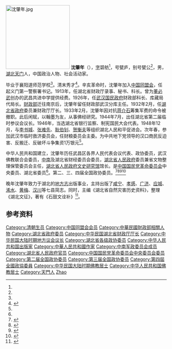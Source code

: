 [[File:沈肇年.jpg|200px]]
'''沈肇年'''（{{bd|1879年||1973年|}}），[[表字|字]]碧舫<ref name=aa1/>，号甓庐，别号甓公<ref name=a1/>，男，[[湖北|湖北]][[天门县|天门]]人，中国政治人物、社会活动家。

毕业于襄阳道师范学校<ref name=a1/>。清末秀才<ref name="aa1">{{Cite journal|last = 
|first = 
|author =白雉山
|coauthors = 
|date =2005
|year = 
|month = 
|title =《我与郭沫若 沈肇年先生的一段交往》
|journal =世纪行
|volume = 
|issue =2005年第3期
|pages =20
|publisher =湖北省政协办公厅
|location =湖北省武汉市
|issn =1005-0647
|pmid = 
|doi = 
|bibcode = 
|oclc =
|id = 
|url =http://www.cqvip.com/QK/81714X/200503/4000338941.html
|language =Zh-hans }}</ref>。辛亥革命时，沈肇年加入[[中国同盟会|中国同盟会]]，任起义门第一警察署书记。1913年，任湖北省财政厅录事、秘书、科长。曾为[[董必武|董必武]]创办的武昌共进中学提供经费。1926年，任[[武汉国民政府|武汉国民政府]]财政部科长、库藏局代局长。[[中華民國財政部|财政部]]迁往南京后，沈肇年留任财政部武汉分库主任。1932年2月，任[[湖北省政府|湖北省政府]]委员兼财政厅厅长。1933年2月，沈肇年因对抗[[蒋介石|蒋介石]]筹集军费的命令被撤职。此后闲赋，以翰墨为友，从事佛经研究。1944年7月，出任湖北省第二届临时参议会议长。1946年，当选湖北省银行监察、制宪国民大会代表。1948年12月，与[[李书城|李书城]]、[[张难先|张难先]]、[[耿伯钊|耿伯钊]]、[[贺衡夫|贺衡夫]]等组织湖北人民和平促进会。次年春，参加武汉市临时救济委员会，任财粮委员会主委。为中共地下党领导的汉口商民反迫害、反搬迁、反破坏斗争集资1万银元<ref name=a1/>。

中华人民共和国建立，沈肇年历任武昌区各界人民代表会议代表、政协委员，武汉佛教联合会委员，[[中南军政委员会|中南]]及湖北省财经委员会委员，[[湖北省人民政府|湖北省人民政府]]委员兼省文物整理保管委员会主任，[[湖北省人民政府文史研究馆|湖北省人民政府文史研究馆]]馆长。是[[中国国民党革命委员会|中国国民党革命委员会]]中央委员、湖北省委员<ref name=a1/>。第二、三、四届全国政协委员。<ref>{{Cite book|title=历届全国政协委员人名辞典|author=|publisher=中国国际广播出版社|year=1996|isbn=9787507813746|location=北京|pages=286}}</ref><ref>{{Cite book|title=中华人民共和国职官志|author=何虎生, 李耀东, 向常福主编|publisher=中国社会出版社|year=2003|isbn=9787800883934|location=北京|pages=}}</ref><ref>{{Cite book|title=中国当代艺术界名人录|author=中国名人研究院编; 异天, 戈德主编|publisher=社会科学文献出版社|year=1993|isbn=|location=北京|pages=}}</ref><ref>{{Cite book|title=中国近现代人物别名词典|author=徐为民编|publisher=沈阳出版社|year=1993|isbn=|location=沈阳|pages=}}</ref>

晚年沈肇年致力于湖北的[[地方志|地方志]]出版事业，主持出版了[[咸宁县_(宋朝)|咸宁]]、[[孝感县|孝感]]、[[廣濟縣|广济]]、[[应城县|应城]]、[[浠水县|浠水]]、[[黄梅县|黄梅]]、[[汉川县|汉川]]等七县简志。同时，主编《湖北省自然灾害历史资料》，整理《湖北文征》，著有《石鼓文诠补》<ref name="a1">{{Cite web|url=http://szfzg.wuhan.gov.cn/book/dfz/bookread/id/243/category_id/49089.html|title=武汉市志-人物志 沈肇年|accessdate=2021-06-23|author=|date=|work=编纂单位：武汉地方志编纂委员会，主编：黎智|publisher=武汉地方志数字方志馆|language=Zh-hans|archive-date=2021-06-24|archive-url=https://web.archive.org/web/20210624204753/http://szfzg.wuhan.gov.cn/book/dfz/bookread/id/243/category_id/49089.html|dead-url=no}}</ref>。

== 参考资料 ==
{{reflist}}

{{制憲國民大會代表}}

{{Authority control}}
{{DEFAULTSORT:Shen沈}}
[[Category:清朝生员|Category:清朝生员]]
[[Category:中国同盟会会员|Category:中国同盟会会员]]
[[Category:中華民國財政部相關人物|Category:中華民國財政部相關人物]]
[[Category:湖北省政府委员|Category:湖北省政府委员]]
[[Category:中华民国湖北省财政厅厅长|Category:中华民国湖北省财政厅厅长]]
[[Category:中华民国大陆时期地方议会议长|Category:中华民国大陆时期地方议会议长]]
[[Category:湖北省各级政协委员|Category:湖北省各级政协委员]]
[[Category:中华人民共和国出版家|Category:中华人民共和国出版家]]
[[Category:中華人民共和國作家|Category:中華人民共和國作家]]
[[Category:中南军政委员会成员|Category:中南军政委员会成员]]
[[Category:湖北省人民政府官员|Category:湖北省人民政府官员]]
[[Category:中国国民党革命委员会中央委员会委员|Category:中国国民党革命委员会中央委员会委员]]
[[Category:第二届全国政协委员|Category:第二届全国政协委员]]
[[Category:第三届全国政协委员|Category:第三届全国政协委员]]
[[Category:第四屆全國政協委員|Category:第四屆全國政協委員]]
[[Category:中华民国大陆时期佛教居士|Category:中华民国大陆时期佛教居士]]
[[Category:中华人民共和国佛教居士|Category:中华人民共和国佛教居士]]
[[Category:天門人|Category:天門人]]
[[Category:沈姓|Zhao]]